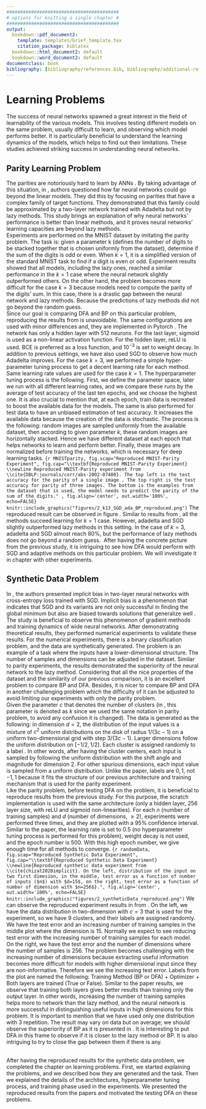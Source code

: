 ```yaml
---
#########################################
# options for knitting a single chapter #
#########################################
output:
  bookdown::pdf_document2:
    template: templates/brief_template.tex
    citation_package: biblatex
  bookdown::html_document2: default
  bookdown::word_document2: default
documentclass: book
bibliography: [bibliography/references.bib, bibliography/additional-references.bib]
---
```


# Learning Problems {#chap:chapter_2}
\minitoc <!-- this will include a mini table of contents-->

<!-- LaTeX normally does not indent the first line after a heading - however, it does so after the mini table of contents. You can manually tell it not to with \noindent -->

\noindent The success of neural networks spawned a great interest in the field of learnability of the various models. This involves testing different models on the same problem, usually difficult to learn, and observing which model performs better. It is particularly beneficial to understand the learning dynamics of the models, which helps to find out their limitations. These studies achieved striking success in understanding neural networks.

## Parity Learning Problem
The parities are notoriously hard to learn by ANNs \cite{DBLP:journals/corr/abs-1807-06399}. By taking advantage of this situation, in \cite{DBLP:journals/corr/abs-2002-07400}, authors questioned how far neural networks could go beyond the linear models. They did this by focusing on parities that have a complex family of target functions. They demonstrated that this family could be approximated by a two-layer network trained with Adadelta but not by lazy methods. This study brings an explanation of why neural networks' performance is better than linear methods, and it proves neural networks' learning capacities are beyond lazy methods.\
Experiments are performed on the MNIST dataset by imitating the parity problem. The task is: given a parameter k (defines the number of digits to be stacked together that is chosen uniformly from the dataset), determine if the sum of the digits is odd or even. When $k=1$, it is a simplified version of the standard MNIST task to find if a digit is even or odd. Experiment results showed that all models, including the lazy ones, reached a similar performance in the $k=1$ case where the neural network slightly outperformed others. On the other hand, the problem becomes more difficult for the case $k=3$ because models need to compute the parity of the digits' sum. In this case, there is a drastic gap between the neural network and lazy methods. Because the predictions of lazy methods did not go beyond the random guess.\
Since our goal is comparing DFA and BP on this particular problem, reproducing the results from \cite{DBLP:journals/corr/abs-2002-07400} is unavoidable. The same configurations are used with minor differences and, they are implemented in Pytorch \cite{NEURIPS2019_9015}. The network has only a hidden layer with $512$ neurons. For the last layer, sigmoid is used as a non-linear activation function. For the hidden layer, reLU is used. BCE is preferred as a loss function, and $10^{-3}$ is set to weight decay. In addition to previous settings, we have also used SGD to observe how much Adadelta improves. For the case $k=3$, we performed a simple hyper-parameter tuning process to get a decent learning rate for each method. Same learning rate values are used for the case $k=1$. The hyperparameter tuning process is the following. First, we define the parameter space, later we run with all different learning rates, and we compare these runs by the average of test accuracy of the last ten epochs, and we choose the highest one. It is also crucial to mention that, at each epoch, train data is recreated to boost the available data for the models. The same is also performed for test data to have an unbiased estimation of test accuracy. It increases the available data because the creation of the data is stochastic. The process is the following: random images are sampled uniformly from the available dataset, then according to given parameter $k$, these random images are horizontally stacked. Hence we have different dataset at each epoch that helps networks to learn and perform better. Finally, these images are normalized before training the networks, which is necessary for deep learning tasks. 
```{r MNISTparity, fig.scap="Reproduced MNIST-Parity Experiment", fig.cap="\\textbf{Reproduced MNIST-Parity Experiment} \\newline Reproduced MNIST-Parity experiment from \\cite{DBLP:journals/corr/abs-2002-07400}. The top left is the test accuracy for the parity of a single image . The top right is the test accuracy for parity of three images. The bottom is the examples from the dataset that is used, the model needs to predict the parity of the sum of the digits." , fig.align='center', out.width='100%', echo=FALSE}
knitr::include_graphics("figures/2_k13_SGD_ada_BP_reproduced.png")
```
\noindent The reproduced result can be observed in figure \ref{fig:MNISTparity}. Similar to results from \cite{DBLP:journals/corr/abs-2002-07400}, all the methods succeed learning for $k=1$ case. However, adadelta and SGD slightly outperformed lazy methods in this setting. In the case of $k=3$, adadelta and SGD almost reach $80\%$, but the performance of lazy methods does not go beyond a random guess.\ 
After having the concrete picture from the previous study, it is intriguing to see how DFA would perform with SGD and adaptive methods on this particular problem. We will investigate it in chapter \ref{chap:chapter_3} with other experiments.

## Synthetic Data Problem
In \cite{chizat2020implicit}, the authors presented implicit bias in two-layer neural networks with cross-entropy loss trained with SGD. Implicit bias is a phenomenon that indicates that SGD and its variants are not only successful in finding the global minimum but also are biased towards solutions that generalize well \cite{yun2021unifying}. The study is beneficial to observe this phenomenon of gradient methods and training dynamics of wide neural networks. After demonstrating theoretical results, they performed numerical experiments to validate these results. For the numerical experiments, there is a binary classification problem, and the data are synthetically generated. The problem is an example of a task where the inputs have a lower-dimensional structure. The number of samples and dimensions can be adjusted in the dataset. Similar to parity experiments, the results demonstrated the superiority of the neural network to the lazy method. Considering that all the nice properties of the dataset and the similarity of our previous comparison, it is an excellent problem to compare BP and DFA. Besides, it is nicer to compare BP and DFA in another challenging problem which the difficulty of it can be adjusted to avoid limiting our experiments with only the parity problem.\
\noindent Given the parameter $c$ that denotes the number of clusters (in \cite{chizat2020implicit}, this parameter is denoted as $k$ since we used the same notation in parity problem, to avoid any confusion it is changed). The data is generated as the following: in dimension $d=2$, the distribution of the input values is a mixture of $c^2$ uniform distributions on the disk of radius $1/ (3c-1)$ on a uniform two-dimensional grid with step $3/(3c-1)$. Larger dimensions follow the uniform distribution  on $[-1/2,1/2]$. Each cluster is assigned randomly to a label \cite{chizat2020implicit}. In other words, after having the cluster centers, each input is sampled by following the uniform distribution with the shift angle and magnitude for dimension $2$. For other spurious dimensions, each input value is sampled from a uniform distribution. Unlike the paper, labels are $0,1$, not $-1,1$ because it fits the structure of our previous architecture and training mechanism that is used for the parity experiment.\
Like the parity problem, before testing DFA on the problem, it is beneficial to reproduce results from the previous study. For this purpose, the scratch implementation is used with the same architecture (only a hidden layer, $256$ layer size, with reLU and sigmoid non-linearities). For each $n$ (number of training samples) and $d$ (number of dimensions, $\geq2$), experiments were performed three times, and they are plotted with a $95\%$ confidence interval. Similar to the paper, the learning rate is set to $0.5$ (no hyperparameter tuning process is performed for this problem), weight decay is not used, and the epoch number is $500$. With this high epoch number, we give enough time for all methods to converge.
```{r randomData, fig.scap="Reproduced Synthetic Data Experiment", fig.cap="\\textbf{Reproduced Synthetic Data Experiment} \\newline{Reproduced synthetic data experiment from \\cite{chizat2020implicit}. On the left, distribution of the input on two first dimesion, in the middle, test error as a function of number of inputs ($n$) with $d=15$, on the right, test error as a function of number of dimension with $n=256$}.", fig.align='center', out.width='100%', echo=FALSE}
knitr::include_graphics("figures/2_syntheticData_reproduced.png")
```
\noindent We can observe the reproduced experiment results in \ref{fig:randomData} from \cite{chizat2020implicit}. On the left, we have the data distribution in two-dimension with $c=3$ that is used for the experiment, so we have 9 clusters, and their labels are assigned randomly. We have the test error and an increasing number of training samples in the middle plot where the dimension is $15$. Normally we expect to see reducing test error with the increasing number of training samples for each model. On the right, we have the test error and the number of dimensions where the number of samples is $256$. The problem becomes challenging with the increasing number of dimensions because extracting useful information becomes more difficult for models with higher dimensional input since they are non-informative. Therefore we see the increasing test error. Labels from the plot are named the following: Training Method (BP or DFA) + Optimizer + Both layers are trained (True or False). Similar to the paper results, we observe that training both layers gives better results than training only the output layer. In other words, increasing the number of training samples helps more to network than the lazy method, and the neural network is more successful in distinguishing useful inputs in high dimensions for this problem. It is important to mention that we have used only one distribution with $3$ repetition. The result may vary on data but on average; we should observe the superiority of BP as it is presented in \cite{chizat2020implicit}. It is interesting to put DFA in this frame to observe if it is closer to the lazy method or BP. It is also intriguing to try to close the gap between them if there is any.\

\noindent \textbf{Highlights} \
After having the reproduced results for the synthetic data problem, we completed the chapter on learning problems.  First, we started explaining the problems, and we described how they are generated and the task. Then we explained the details of the architectures, hyperparameter tuning process, and training phase used in the experiments. We presented the reproduced results from the papers and motivated the testing DFA on these problems.